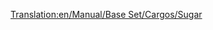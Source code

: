 [[Translation:en/Manual/Base Set/Cargos/Sugar]]

{{es/Carga| carga  = Azúcar
| imagen = SugarMine.png
| producida =[[es/Manual/Base Set/Industries/Mina de azúcar|Mina de azúcar]]
| aceptada  =[[es/Manual/Base Set/Industries/Fábrica de dulces|Fábrica de dulces]]
}}
